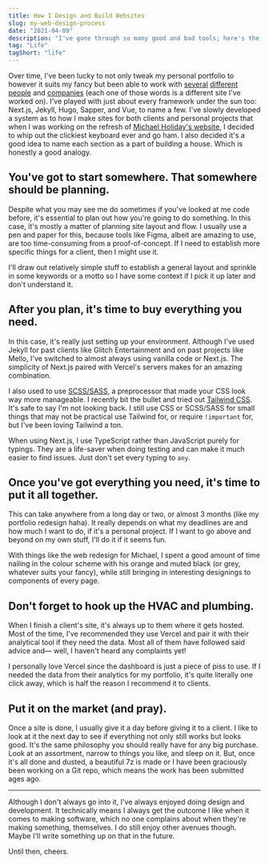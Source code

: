 ```yaml
---
title: How I Design and Build Websites
slug: my-web-design-process
date: "2021-04-09"
description: "I've gone through so many good and bad tools; here's the 411 of how I get it all done and dusted."
tag: "Life"
tagShort: "life"
---
```


Over time, I've been lucky to not only tweak my personal portfolio to however it suits my fancy but been able to work with [several](https://playgltich.xyz) [different](https://getmello.org) [people](https://epic4809.github.io) and [companies](https://studioneuf.net) (each one of those words is a different site I've worked on). I've played with just about every framework under the sun too: Next.js, Jekyll, Hugo, Sapper, and Vue, to name a few. I've slowly developed a system as to how I make sites for both clients and personal projects that when I was working on the refresh of [Michael Holiday's website](https://michaelholidaybooks.com), I decided to whip out the clickiest keyboard ever and go ham. I also decided it's a good idea to name each section as a part of building a house. Which is honestly a good analogy.

## You've got to start somewhere. That somewhere should be planning.
Despite what you may see me do sometimes if you've looked at me code before, it's essential to plan out how you're going to do something. In this case, it's mostly a matter of planning site layout and flow. I usually use a pen and paper for this, because tools like Figma, albeit are amazing to use, are too time-consuming from a proof-of-concept. If I need to establish more specific things for a client, then I might use it.

I'll draw out relatively simple stuff to establish a general layout and sprinkle in some keywords or a motto so I have some context if I pick it up later and don't understand it.

## After you plan, it's time to buy everything you need.
In this case, it's really just setting up your environment. Although I've used Jekyll for past clients like Glitch Entertainment and on past projects like Mello, I've switched to almost always using vanilla code or Next.js. The simplicity of Next.js paired with Vercel's servers makes for an amazing combination.

I also used to use [SCSS/SASS](https://sass-lang.com/), a preprocessor that made your CSS look way more manageable. I recently bit the bullet and tried out [Tailwind CSS](https://tailwindcss.com). It's safe to say I'm not looking back. I still use CSS or SCSS/SASS for small things that may not be practical use Tailwind for, or require `!important` for, but I've been loving Tailwind a ton.

When using Next.js, I use TypeScript rather than JavaScript purely for typings. They are a life-saver when doing testing and can make it much easier to find issues. Just don't set every typing to `any`.

## Once you've got everything you need, it's time to put it all together.
This can take anywhere from a long day or two, or almost 3 months (like my portfolio redesign haha). It really depends on what my deadlines are and how much I want to do, if it's a personal project. If I want to go above and beyond on my own stuff, I'll do it if it seems fun.

With things like the web redesign for Michael, I spent a good amount of time nailing in the colour scheme with his orange and muted black (or grey, whatever suits your fancy), while still bringing in interesting designings to components of every page.

## Don't forget to hook up the HVAC and plumbing.
When I finish a client's site, it's always up to them where it gets hosted. Most of the time, I've recommended they use Vercel and pair it with their analytical tool if they need the data. Most all of them have followed said advice and­— well, I haven't heard any complaints yet!

I personally love Vercel since the dashboard is just a piece of piss to use. If I needed the data from their analytics for my portfolio, it's quite literally one click away, which is half the reason I recommend it to clients.

## Put it on the market (and pray).
Once a site is done, I usually give it a day before giving it to a client. I like to look at it the next day to see if everything not only still works but looks good. It's the same philosophy you should really have for any big purchase. Look at an assortment, narrow to things you like, and sleep on it. But, once it's all done and dusted, a beautiful 7z is made or I have been graciously been working on a Git repo, which means the work has been submitted ages ago.

---

Although I don't always go into it, I've always enjoyed doing design and development. It technically means I always get the outcome I like when it comes to making software, which no one complains about when they're making something, themselves. I do still enjoy other avenues though. Maybe I'll write something up on that in the future.

Until then, cheers.
